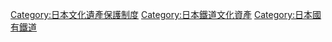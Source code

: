 [[Category:日本文化遺產保護制度|Category:日本文化遺產保護制度]]
[[Category:日本鐵道文化資產|Category:日本鐵道文化資產]]
[[Category:日本國有鐵道|Category:日本國有鐵道]]